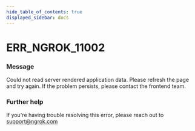 ```yaml
---
hide_table_of_contents: true
displayed_sidebar: docs
---
```



# ERR_NGROK_11002

### Message

Could not read server rendered application data. Please refresh the page and try again. If the problem persists, please contact the frontend team.

<ErrorDetails error="err_ngrok_11002" />

### Further help

If you're having trouble resolving this error, please reach out to [support@ngrok.com](mailto:support@ngrok.com?subject=Help%20with%20ERR_NGROK_11002)

